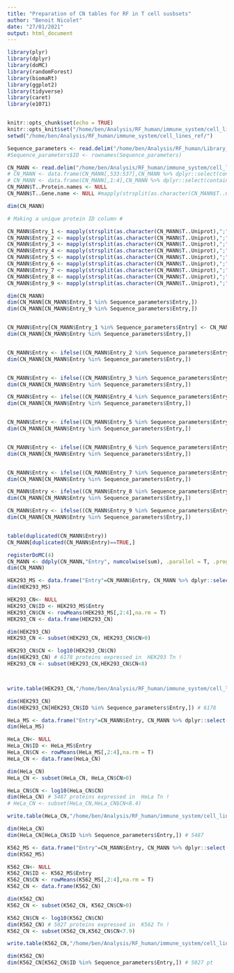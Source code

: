 ```yaml
---
title: "Preparation of CN tables for RF in T cell susbsets"
author: "Benoit Nicolet"
date: "27/01/2021"
output: html_document
---
```


```r

library(plyr)
library(dplyr)
library(doMC)
library(randomForest)
library(biomaRt)
library(ggplot2)
library(tidyverse)
library(caret)
library(e1071)


knitr::opts_chunk$set(echo = TRUE)
knitr::opts_knit$set("/home/ben/Analysis/RF_human/immune_system/cell_lines_ref/")
setwd("/home/ben/Analysis/RF_human/immune_system/cell_lines_ref/")


```


```r

Sequence_parameters <- read.delim("/home/ben/Analysis/RF_human/Library_V2_Aug2021/Protein_per_Uniprot_entry_library_v2_RBP_GC_length_codon_AA_m6A_m5C_AtoI_m1A_m7G_CD8miRDB_PTM.csv", sep="\t", dec=".")
#Sequence_parameters$ID <- rownames(Sequence_parameters)

CN_MANN <- read.delim("/home/ben/Analysis/RF_human/immune_system/cell_lines_ref/CN_cell_lines_geiger_2012_from_LFQ.txt")
# CN_MANN <- data.frame(CN_MANN[,533:537],CN_MANN %>% dplyr::select(contains("copy")))
# CN_MANN <- data.frame(CN_MANN[,1:4],CN_MANN %>% dplyr::select(contains("steady")))
CN_MANN$T..Protein.names <- NULL
CN_MANN$T..Gene.name <- NULL #mapply(strsplit(as.character(CN_MANN$T..Gene.names),";"),FUN=function(x){(as.character(x)[1])})

dim(CN_MANN)

# Making a unique protein ID column # 

CN_MANN$Entry_1 <- mapply(strsplit(as.character(CN_MANN$T..Uniprot),";"),FUN=function(x){(as.character(x)[1])})
CN_MANN$Entry_2 <- mapply(strsplit(as.character(CN_MANN$T..Uniprot),";"),FUN=function(x){(as.character(x)[2])})
CN_MANN$Entry_3 <- mapply(strsplit(as.character(CN_MANN$T..Uniprot),";"),FUN=function(x){(as.character(x)[3])})
CN_MANN$Entry_4 <- mapply(strsplit(as.character(CN_MANN$T..Uniprot),";"),FUN=function(x){(as.character(x)[4])})
CN_MANN$Entry_5 <- mapply(strsplit(as.character(CN_MANN$T..Uniprot),";"),FUN=function(x){(as.character(x)[5])})
CN_MANN$Entry_6 <- mapply(strsplit(as.character(CN_MANN$T..Uniprot),";"),FUN=function(x){(as.character(x)[6])})
CN_MANN$Entry_7 <- mapply(strsplit(as.character(CN_MANN$T..Uniprot),";"),FUN=function(x){(as.character(x)[7])})
CN_MANN$Entry_8 <- mapply(strsplit(as.character(CN_MANN$T..Uniprot),";"),FUN=function(x){(as.character(x)[8])})
CN_MANN$Entry_9 <- mapply(strsplit(as.character(CN_MANN$T..Uniprot),";"),FUN=function(x){(as.character(x)[9])})

dim(CN_MANN)
dim(CN_MANN[CN_MANN$Entry_1 %in% Sequence_parameters$Entry,])
dim(CN_MANN[CN_MANN$Entry_9 %in% Sequence_parameters$Entry,])


CN_MANN$Entry[CN_MANN$Entry_1 %in% Sequence_parameters$Entry] <- CN_MANN$Entry_1[CN_MANN$Entry_1 %in% Sequence_parameters$Entry]
dim(CN_MANN[CN_MANN$Entry %in% Sequence_parameters$Entry,])


CN_MANN$Entry <- ifelse((CN_MANN$Entry_2 %in% Sequence_parameters$Entry)==TRUE & is.na(CN_MANN$Entry)==TRUE, CN_MANN$Entry_2,CN_MANN$Entry)
dim(CN_MANN[CN_MANN$Entry %in% Sequence_parameters$Entry,])


CN_MANN$Entry <- ifelse((CN_MANN$Entry_3 %in% Sequence_parameters$Entry)==TRUE & is.na(CN_MANN$Entry)==TRUE, CN_MANN$Entry_3,CN_MANN$Entry)
dim(CN_MANN[CN_MANN$Entry %in% Sequence_parameters$Entry,])

CN_MANN$Entry <- ifelse((CN_MANN$Entry_4 %in% Sequence_parameters$Entry)==TRUE & is.na(CN_MANN$Entry)==TRUE, CN_MANN$Entry_4,CN_MANN$Entry)
dim(CN_MANN[CN_MANN$Entry %in% Sequence_parameters$Entry,])


CN_MANN$Entry <- ifelse((CN_MANN$Entry_5 %in% Sequence_parameters$Entry)==TRUE & is.na(CN_MANN$Entry)==TRUE, CN_MANN$Entry_5,CN_MANN$Entry)
dim(CN_MANN[CN_MANN$Entry %in% Sequence_parameters$Entry,])


CN_MANN$Entry <- ifelse((CN_MANN$Entry_6 %in% Sequence_parameters$Entry)==TRUE & is.na(CN_MANN$Entry)==TRUE, CN_MANN$Entry_6,CN_MANN$Entry)
dim(CN_MANN[CN_MANN$Entry %in% Sequence_parameters$Entry,])


CN_MANN$Entry <- ifelse((CN_MANN$Entry_7 %in% Sequence_parameters$Entry)==TRUE & is.na(CN_MANN$Entry)==TRUE, CN_MANN$Entry_7,CN_MANN$Entry)
dim(CN_MANN[CN_MANN$Entry %in% Sequence_parameters$Entry,])

CN_MANN$Entry <- ifelse((CN_MANN$Entry_8 %in% Sequence_parameters$Entry)==TRUE & is.na(CN_MANN$Entry)==TRUE, CN_MANN$Entry_8,CN_MANN$Entry)
dim(CN_MANN[CN_MANN$Entry %in% Sequence_parameters$Entry,])

CN_MANN$Entry <- ifelse((CN_MANN$Entry_9 %in% Sequence_parameters$Entry)==TRUE & is.na(CN_MANN$Entry)==TRUE, CN_MANN$Entry_9,CN_MANN$Entry)
dim(CN_MANN[CN_MANN$Entry %in% Sequence_parameters$Entry,])


table(duplicated(CN_MANN$Entry))
CN_MANN[duplicated(CN_MANN$Entry)==TRUE,]

registerDoMC(4)
CN_MANN <- ddply(CN_MANN,"Entry", numcolwise(sum), .parallel = T, .progress = T)
dim(CN_MANN)


```


```r

HEK293_MS <- data.frame("Entry"=CN_MANN$Entry, CN_MANN %>% dplyr::select(contains("HEK")) %>% dplyr::select(contains("copy")) )
dim(HEK293_MS)

HEK293_CN<- NULL
HEK293_CN$ID <- HEK293_MS$Entry
HEK293_CN$CN <- rowMeans(HEK293_MS[,2:4],na.rm = T)
HEK293_CN <- data.frame(HEK293_CN)

dim(HEK293_CN)
HEK293_CN <- subset(HEK293_CN, HEK293_CN$CN>0)

HEK293_CN$CN <- log10(HEK293_CN$CN)
dim(HEK293_CN) # 6178 proteins expressed in  HEK293 Tn !
HEK293_CN <- subset(HEK293_CN,HEK293_CN$CN<8)



write.table(HEK293_CN,"/home/ben/Analysis/RF_human/immune_system/cell_lines_ref/HEK293_CN_log10.csv",sep = ";",dec = ",",row.names = F,quote = F)

dim(HEK293_CN)
dim(HEK293_CN[HEK293_CN$ID %in% Sequence_parameters$Entry,]) # 6178
```





```r

HeLa_MS <- data.frame("Entry"=CN_MANN$Entry, CN_MANN %>% dplyr::select(contains("Hela")) %>% dplyr::select(contains("copy")) )
dim(HeLa_MS)

HeLa_CN<- NULL
HeLa_CN$ID <- HeLa_MS$Entry
HeLa_CN$CN <- rowMeans(HeLa_MS[,2:4],na.rm = T)
HeLa_CN <- data.frame(HeLa_CN)

dim(HeLa_CN)
HeLa_CN <- subset(HeLa_CN, HeLa_CN$CN>0)

HeLa_CN$CN <- log10(HeLa_CN$CN)
dim(HeLa_CN) # 5487 proteins expressed in  HeLa Tn !
# HeLa_CN <- subset(HeLa_CN,HeLa_CN$CN<8.4)

write.table(HeLa_CN,"/home/ben/Analysis/RF_human/immune_system/cell_lines_ref/HeLa_CN_log10.csv",sep = ";",dec = ",",row.names = F,quote = F)

dim(HeLa_CN)
dim(HeLa_CN[HeLa_CN$ID %in% Sequence_parameters$Entry,]) # 5487
```





```r

K562_MS <- data.frame("Entry"=CN_MANN$Entry, CN_MANN %>% dplyr::select(contains("K562")) %>% dplyr::select(contains("copy")) )
dim(K562_MS)

K562_CN<- NULL
K562_CN$ID <- K562_MS$Entry
K562_CN$CN <- rowMeans(K562_MS[,2:4],na.rm = T)
K562_CN <- data.frame(K562_CN)

dim(K562_CN)
K562_CN <- subset(K562_CN, K562_CN$CN>0)

K562_CN$CN <- log10(K562_CN$CN)
dim(K562_CN) # 5027 proteins expressed in  K562 Tn !
K562_CN <- subset(K562_CN,K562_CN$CN<7.9)

write.table(K562_CN,"/home/ben/Analysis/RF_human/immune_system/cell_lines_ref/K562_CN_log10.csv",sep = ";",dec = ",",row.names = F,quote = F)

dim(K562_CN)
dim(K562_CN[K562_CN$ID %in% Sequence_parameters$Entry,]) # 5027 pt
```
